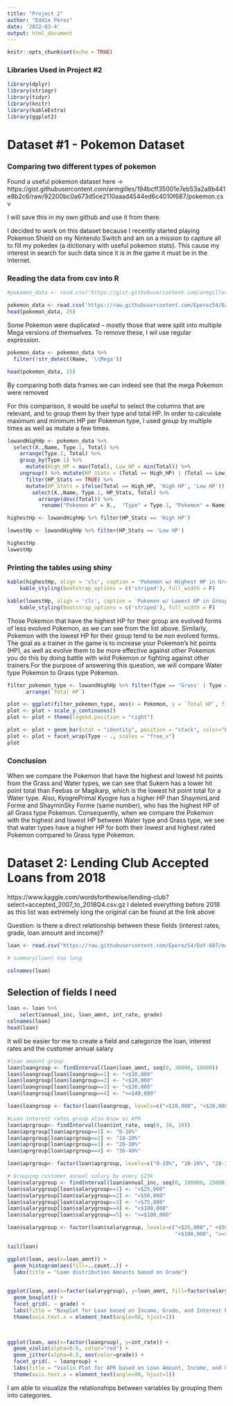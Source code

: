 ```yaml
---
title: "Project 2"
author: "Eddie Perez"
date: '2022-03-4'
output: html_document
---
```


```r
knitr::opts_chunk$set(echo = TRUE)
```

### Libraries Used in Project #2

```r
library(dplyr)
library(stringr)
library(tidyr)
library(knitr)
library(kableExtra)
library(ggplot2)


```

# Dataset #1 - Pokemon Dataset
### Comparing two different types of pokemon 

Found a useful pokemon dataset here -> https://gist.githubusercontent.com/armgilles/194bcff35001e7eb53a2a8b441e8b2c6/raw/92200bc0a673d5ce2110aaad4544ed6c4010f687/pokemon.csv 

I will save this in my own github and use it from there.

I decided to work on this dataset because I recently started playing Pokemon Shield on my Nintendo Switch and am on a mission to capture all to fill my pokedex (a dictionary with useful pokemon stats). This cause my interest in search for such data since it is in the game it must be in the internet.

### Reading the data from csv into R

```r
#pokemon_data <- read.csv('https://gist.githubusercontent.com/armgilles/194bcff35001e7eb53a2a8b441e8b2c6/raw/92200bc0a673d5ce2110aaad4544ed6c4010f687/pokemon.csv')

pokemon_data <- read.csv('https://raw.githubusercontent.com/Eperez54/Dat-607/main/Project%202/pokemon.csv')
head(pokemon_data, 25)
```
Some Pokemon were duplicated -- mostly those that were split into multiple Mega versions of themselves. To remove these, I wil use regular expression.


```r

pokemon_data <- pokemon_data %>% 
  filter(!str_detect(Name, '\\Mega'))

head(pokemon_data, 15)
```
By comparing both data frames we can indeed see that the mega Pokemon were removed

For this comparison, it would be useful to select the columns that are relevant, and to group them by their type and total HP. In order to calculate maximum and minimum HP per Pokemon type, I used group by multiple times as well as mutate a few times.  


```r

lowandHighHp <- pokemon_data %>% 
  select(X.,Name, Type.1, Total) %>% 
    arrange(Type.1, Total) %>% 
    group_by(Type.1) %>% 
      mutate(High_HP = max(Total), Low_HP = min(Total)) %>% 
    ungroup() %>% mutate(HP_Stats = (Total == High_HP) | (Total == Low_HP)) %>% 
      filter(HP_Stats == TRUE) %>% 
      mutate(HP_Stats = ifelse(Total == High_HP, 'High HP', 'Low HP')) %>%
        select(X.,Name, Type.1, HP_Stats, Total) %>%
          arrange(desc(Total)) %>%
           rename("Pokemon #" = X.,  "Type" = Type.1, "Pokemon" = Name, "Total HP" = Total)

highestHp <- lowandHighHp %>% filter(HP_Stats == 'High HP')

lowestHp <- lowandHighHp %>% filter(HP_Stats == 'Low HP')

highestHp
lowestHp

```


### Printing the tables using shiny

```r
kable(highestHp, align = 'clc', caption = 'Pokemon w/ Highest HP in Group') %>%
    kable_styling(bootstrap_options = c('striped'), full_width = F)

kable(lowestHp, align = 'clc', caption = 'Pokemon w/ Lowest HP in Group') %>%
    kable_styling(bootstrap_options = c('striped'), full_width = F)

```

Those Pokemon that have the highest HP for their group are evolved forms of less evolved Pokemon, as we can see from the list above. Similarly, Pokemon with the lowest HP for their group tend to be non evolved forms. The goal as a trainer in the game is to increase your Pokemon's hit points (HP), as well as evolve them to be more effective against other Pokemon you do this by doing battle with wild Pokemon or fighting against other trainers.For the purpose of answering this question, we will compare Water type Pokemon to Grass type Pokemon.

```r

filter_pokemon_type <- lowandHighHp %>% filter(Type == 'Grass' | Type == 'Water') %>% 
      arrange(`Total HP`)

plot <- ggplot(filter_pokemon_type, aes(x = Pokemon, y = `Total HP`, fill= HP_Stats))
plot <- plot + scale_y_continuous()
plot <- plot + theme(legend.position = "right")

plot <- plot + geom_bar(stat = "identity", position = "stack", color="black")
plot <- plot + facet_wrap(Type ~ ., scales = "free_x")
plot
``` 
### Conclusion 
 
When we compare the Pokemon that have the highest and lowest hit points from the Grass and Water types, we can see that Sukern has a lower hit point total than Feebas or Magikarp, which is the lowest hit point total for a Water type. Also, KyogrePrimal Kyogre has a higher HP than ShayminLand Forme and ShayminSky Forme (same number), who has the highest HP of all Grass type Pokemon. Consequently, when we compare the Pokemon with the highest and lowest HP between Water type and Grass type, we see that water types have a higher HP for both their lowest and highest rated Pokemon compared to Grass type Pokemon.

# Dataset 2: Lending Club Accepted Loans from 2018
https://www.kaggle.com/wordsforthewise/lending-club?select=accepted_2007_to_2018Q4.csv.gz
I deleted everything before 2018 as this list was extremely long the original can be found at the link above

Question: is there a direct relationship between these fields (interest rates, grade, loan amount and income)?

```r
loan <- read.csv("https://raw.githubusercontent.com/Eperez54/Dat-607/main/Project%202/accepted2018Q4.csv")

# summary(loan) too long 

```

```r
colnames(loan)
```
## Selection of fields I need

```r
loan <- loan %>% 
    select(annual_inc, loan_amnt, int_rate, grade) 
colnames(loan)
head(loan)
```
It will be easier for me to create a field and categorize the loan, interest rates and the customer annual salary

```r
#loan amount group
loan$loangroup <- findInterval(loan$loan_amnt, seq(0, 30000, 10000)) 
loan$loangroup[loan$loangroup==1] <- "<$10,000"
loan$loangroup[loan$loangroup==2] <- "<$20,000"
loan$loangroup[loan$loangroup==3] <- "<$30,000"
loan$loangroup[loan$loangroup==4] <- "<=$40,000"

loan$loangroup <- factor(loan$loangroup, levels=c("<$10,000", "<$20,000", "<$30,000", "<=$40,000"))

#Loan interest rates group also know as APR
loan$aprgroup<- findInterval(loan$int_rate, seq(0, 30, 10))
loan$aprgroup[loan$aprgroup==1] <- "0-10%"
loan$aprgroup[loan$aprgroup==2] <- "10-20%"
loan$aprgroup[loan$aprgroup==3] <- "20-30%"
loan$aprgroup[loan$aprgroup==4] <- "30-40%"

loan$aprgroup<- factor(loan$aprgroup, levels=c("0-10%", "10-20%", "20-30%", "30-40%"))

# Grouping customer annual salary by every $25k
loan$salarygroup <- findInterval(loan$annual_inc, seq(0, 100000, 25000))
loan$salarygroup[loan$salarygroup==1] <- "<$25,000"
loan$salarygroup[loan$salarygroup==2] <- "<$50,000"
loan$salarygroup[loan$salarygroup==3] <- "<$75,000"
loan$salarygroup[loan$salarygroup==4] <- "<$100,000"
loan$salarygroup[loan$salarygroup==5] <- ">=$100,000"

loan$salarygroup <- factor(loan$salarygroup, levels=c("<$25,000"," <$50,000", "<$75,000",
                                                      "<$100,000", ">=$100,000"))

tail(loan)

```

```r

ggplot(loan, aes(x=loan_amnt)) + 
  geom_histogram(aes(fill=..count..)) + 
  labs(title = "Loan distribution Amounts based on Grade") 
  

ggplot(loan, aes(x=factor(salarygroup), y=loan_amnt, fill=factor(salarygroup))) + 
  geom_boxplot() + 
  facet_grid(. ~ grade) + 
  labs(title = "Boxplot for Loan based on Income, Grade, and Interest Rate", x="Income", y="Loan Amount") +
  theme(axis.text.x = element_text(angle=90, hjust=1))

  

ggplot(loan, aes(x=factor(loangroup), y=int_rate)) + 
  geom_violin(alpha=0.6, color="red") +  
  geom_jitter(alpha=0.5, aes(color=grade)) + 
  facet_grid(. ~ loangroup) + 
  labs(title = "Violin Plot for APR based on Loan Amount, Income, and Grade", x="Loan Amount", y="APR") +
  theme(axis.text.x = element_text(angle=90, hjust=1))
```

I am able to visualize the relationships between variables by grouping them into categories.
